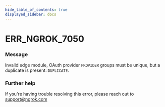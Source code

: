 ```yaml
---
hide_table_of_contents: true
displayed_sidebar: docs
---
```



# ERR_NGROK_7050

### Message

Invalid edge module, OAuth provider `PROVIDER` groups must be unique, but a duplicate is present: `DUPLICATE`.

<ErrorDetails error="err_ngrok_7050" />

### Further help

If you're having trouble resolving this error, please reach out to [support@ngrok.com](mailto:support@ngrok.com?subject=Help%20with%20ERR_NGROK_7050)

